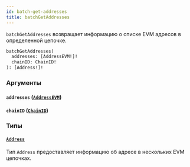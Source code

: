 ```yaml
---
id: batch-get-addresses
title: batchGetAddresses
---
```



`batchGetAddresses` возвращает информацию о списке EVM адресов в определенной цепочке.

```graphql
batchGetAddresses(
  addresses: [AddressEVM!]!
  chainID: ChainID!
): [Address!]!
```


### Аргументы

#### `addresses` ([`AddressEVM`](/reference/scalars/address-evm))




#### `chainID` ([`ChainID`](/reference/scalars/chain-id))




### Типы

#### [`Address`](/reference/objects/address) 

Тип `Address` предоставляет информацию об адресе в нескольких EVM цепочках.




